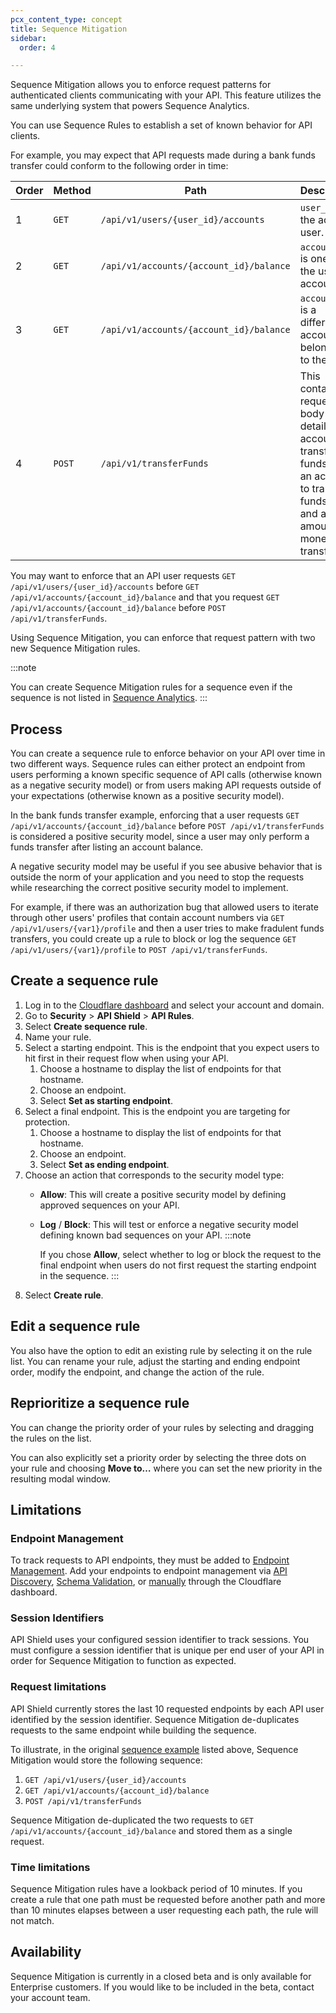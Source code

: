 ```yaml
---
pcx_content_type: concept
title: Sequence Mitigation
sidebar:
  order: 4

---
```



Sequence Mitigation allows you to enforce request patterns for authenticated clients communicating with your API. This feature utilizes the same underlying system that powers Sequence Analytics.

You can use Sequence Rules to establish a set of known behavior for API clients.

For example, you may expect that API requests made during a bank funds transfer could conform to the following order in time:

| Order | Method | Path                                    | Description                                                                                                                                    |
| ----- | ------ | --------------------------------------- | ---------------------------------------------------------------------------------------------------------------------------------------------- |
| 1     | `GET`  | `/api/v1/users/{user_id}/accounts`      | `user_id` is the active user.                                                                                                                  |
| 2     | `GET`  | `/api/v1/accounts/{account_id}/balance` | `account_id` is one of the user’s accounts.                                                                                                    |
| 3     | `GET`  | `/api/v1/accounts/{account_id}/balance` | `account_id` is a different account belonging to the user.                                                                                     |
| 4     | `POST` | `/api/v1/transferFunds`                 | This contains a request body detailing an account to transfer funds from, an account to transfer funds to, and an amount of money to transfer. |

You may want to enforce that an API user requests `GET /api/v1/users/{user_id}/accounts` before `GET /api/v1/accounts/{account_id}/balance` and that you request `GET /api/v1/accounts/{account_id}/balance` before `POST /api/v1/transferFunds`.

Using Sequence Mitigation, you can enforce that request pattern with two new Sequence Mitigation rules.

:::note

You can create Sequence Mitigation rules for a sequence even if the sequence is not listed in [Sequence Analytics](/api-shield/security/sequence-analytics/). 
:::

## Process

You can create a sequence rule to enforce behavior on your API over time in two different ways. Sequence rules can either protect an endpoint from users performing a known specific sequence of API calls (otherwise known as a negative security model) or from users making API requests outside of your expectations (otherwise known as a positive security model).

In the bank funds transfer example, enforcing that a user requests `GET /api/v1/accounts/{account_id}/balance` before `POST /api/v1/transferFunds` is considered a positive security model, since a user may only perform a funds transfer after listing an account balance.

A negative security model may be useful if you see abusive behavior that is outside the norm of your application and you need to stop the requests while researching the correct positive security model to implement.

For example, if there was an authorization bug that allowed users to iterate through other users' profiles that contain account numbers via `GET /api/v1/users/{var1}/profile` and then a user tries to make fradulent funds transfers, you could create up a rule to block or log the sequence `GET /api/v1/users/{var1}/profile` to `POST /api/v1/transferFunds`.

## Create a sequence rule

1. Log in to the [Cloudflare dashboard](https://dash.cloudflare.com/) and select your account and domain.
2. Go to **Security** > **API Shield** > **API Rules**.
3. Select **Create sequence rule**.
4. Name your rule.
5. Select a starting endpoint. This is the endpoint that you expect users to hit first in their request flow when using your API.
   1. Choose a hostname to display the list of endpoints for that hostname.
   2. Choose an endpoint.
   3. Select **Set as starting endpoint**.
6. Select a final endpoint. This is the endpoint you are targeting for protection.
   1. Choose a hostname to display the list of endpoints for that hostname.
   2. Choose an endpoint.
   3. Select **Set as ending endpoint**.
7. Choose an action that corresponds to the security model type:
   * **Allow**: This will create a positive security model by defining approved sequences on your API.
   * **Log** / **Block**: This will test or enforce a negative security model defining known bad sequences on your API. 
      :::note

      If you chose **Allow**, select whether to log or block the request to the final endpoint when users do not first request the starting endpoint in the sequence. 
      :::
8. Select **Create rule**.

## Edit a sequence rule

You also have the option to edit an existing rule by selecting it on the rule list. You can rename your rule, adjust the starting and ending endpoint order, modify the endpoint, and change the action of the rule.

## Reprioritize a sequence rule

You can change the priority order of your rules by selecting and dragging the rules on the list.

You can also explicitly set a priority order by selecting the three dots on your rule and choosing **Move to…** where you can set the new priority in the resulting modal window.

## Limitations

### Endpoint Management

To track requests to <GlossaryTooltip term="API endpoint">API endpoints</GlossaryTooltip>, they must be added to [Endpoint Management](/api-shield/management-and-monitoring/). Add your endpoints to endpoint management via [API Discovery](/api-shield/security/api-discovery/), [Schema Validation](/api-shield/security/schema-validation/), or [manually](/api-shield/management-and-monitoring/#add-endpoints-manually) through the Cloudflare dashboard.

### Session Identifiers

API Shield uses your configured <GlossaryTooltip term="session identifier">session identifier</GlossaryTooltip> to track sessions. You must configure a session identifier that is unique per end user of your API in order for Sequence Mitigation to function as expected.

### Request limitations

API Shield currently stores the last 10 requested endpoints by each API user identified by the session identifier. Sequence Mitigation de-duplicates requests to the same endpoint while building the sequence.

To illustrate, in the original [sequence example](/api-shield/security/sequence-mitigation/) listed above, Sequence Mitigation would store the following sequence:

1. `GET /api/v1/users/{user_id}/accounts`
2. `GET /api/v1/accounts/{account_id}/balance`
3. `POST /api/v1/transferFunds`

Sequence Mitigation de-duplicated the two requests to `GET /api/v1/accounts/{account_id}/balance` and stored them as a single request.

### Time limitations

Sequence Mitigation rules have a lookback period of 10 minutes. If you create a rule that one path must be requested before another path and more than 10 minutes elapses between a user requesting each path, the rule will not match.

## Availability

Sequence Mitigation is currently in a closed beta and is only available for Enterprise customers. If you would like to be included in the beta, contact your account team.
